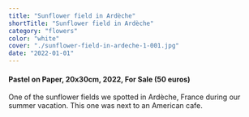 ```yaml
---
title: "Sunflower field in Ardèche"
shortTitle: "Sunflower field in Ardèche"
category: "flowers"
color: "white"
cover: "./sunflower-field-in-ardeche-1-001.jpg"
date: "2022-01-01"
---
```


#### Pastel on Paper, 20x30cm, 2022, For Sale (50 euros)

One of the sunflower fields we spotted in Ardèche, France during our summer vacation. This one was next to an American cafe.